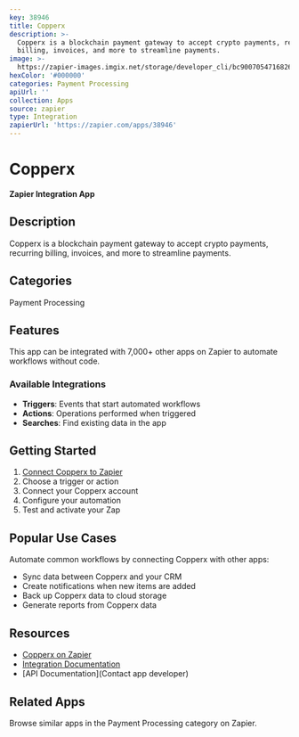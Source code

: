 ```yaml
---
key: 38946
title: Copperx
description: >-
  Copperx is a blockchain payment gateway to accept crypto payments, recurring
  billing, invoices, and more to streamline payments.
image: >-
  https://zapier-images.imgix.net/storage/developer_cli/bc9007054716826861adc02af034d2de_2.png?auto=format%2Ccompress&ixlib=python-3.0.0&q=50
hexColor: '#000000'
categories: Payment Processing
apiUrl: ''
collection: Apps
source: zapier
type: Integration
zapierUrl: 'https://zapier.com/apps/38946'
---
```

# Copperx

**Zapier Integration App**

## Description

Copperx is a blockchain payment gateway to accept crypto payments, recurring billing, invoices, and more to streamline payments.

## Categories

Payment Processing

## Features

This app can be integrated with 7,000+ other apps on Zapier to automate workflows without code.

### Available Integrations

- **Triggers**: Events that start automated workflows
- **Actions**: Operations performed when triggered
- **Searches**: Find existing data in the app

## Getting Started

1. [Connect Copperx to Zapier](https://zapier.com/apps/38946)
2. Choose a trigger or action
3. Connect your Copperx account
4. Configure your automation
5. Test and activate your Zap

## Popular Use Cases

Automate common workflows by connecting Copperx with other apps:

- Sync data between Copperx and your CRM
- Create notifications when new items are added
- Back up Copperx data to cloud storage
- Generate reports from Copperx data

## Resources

- [Copperx on Zapier](https://zapier.com/apps/38946)
- [Integration Documentation](https://zapier.com/apps/38946/integrations)
- [API Documentation](Contact app developer)

## Related Apps

Browse similar apps in the Payment Processing category on Zapier.
